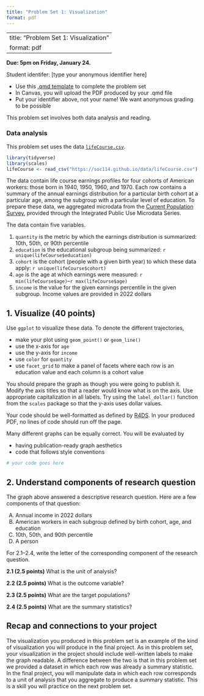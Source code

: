 ```yaml
---
title: "Problem Set 1: Visualization"
format: pdf
---
```


---
title: "Problem Set 1: Visualization"
format: pdf
---

**Due: 5pm on Friday, January 24.**

Student identifer: [type your anonymous identifier here]

- Use this [.qmd template](https://soc114.github.io/assets/pset1/pset1.qmd) to complete the problem set
- In Canvas, you will upload the PDF produced by your .qmd file
- Put your identifier above, not your name! We want anonymous grading to be possible

This problem set involves both data analysis and reading.

### Data analysis

This problem set uses the data [`lifeCourse.csv`](https://soc114.github.io/data/lifeCourse.csv).

```r
library(tidyverse)
library(scales)
lifeCourse <- read_csv("https://soc114.github.io/data/lifeCourse.csv")
```

The data contain life course earnings profiles for four cohorts of American workers: those born in 1940, 1950, 1960, and 1970. Each row contains a summary of the annual earnings distribution for a particular birth cohort at a particular age, among the subgroup with a particular level of education. To prepare these data, we aggregated microdata from the [Current Population Survey](https://cps.ipums.org/cps/), provided through the Integrated Public Use Microdata Series.

The data contain five variables.

1. `quantity` is the metric by which the earnings distribution is summarized: 10th, 50th, or 90th percentile
2. `education` is the educational subgroup being summarized: `r unique(lifeCourse$education)`
3. `cohort` is the cohort (people with a given birth year) to which these data apply: `r unique(lifeCourse$cohort)`
4. `age` is the age at which earnings were measured: `r min(lifeCourse$age)`--`r max(lifeCourse$age)`
5. `income` is the value for the given earnings percentile in the given subgroup. Income values are provided in 2022 dollars

## 1. Visualize (40 points)

Use `ggplot` to visualize these data. To denote the different trajectories,

- make your plot using `geom_point()` or `geom_line()`
- use the x-axis for `age`
- use the y-axis for `income`
- use `color` for `quantity`
- use `facet_grid` to make a panel of facets where each row is an education value and each column is a cohort value

You should prepare the graph as though you were going to publish it. Modify the axis titles so that a reader would know what is on the axis. Use appropriate capitalization in all labels. Try using the `label_dollar()` function from the `scales` package so that the y-axis uses dollar values.

Your code should be well-formatted as defined by [R4DS](https://r4ds.hadley.nz/workflow-style.html). In your produced PDF, no lines of code should run off the page.

Many different graphs can be equally correct. You will be evaluated by

- having publication-ready graph aesthetics
- code that follows style conventions

```r
# your code goes here

```

## 2. Understand components of research question

The graph above answered a descriptive research question. Here are a few components of that question:

A) Annual income in 2022 dollars
B) American workers in each subgroup defined by birth cohort, age, and education
C) 10th, 50th, and 90th percentile
D) A person

For 2.1--2.4, write the letter of the corresponding component of the research question.

**2.1 (2.5 points)** What is the unit of analysis?

**2.2 (2.5 points)** What is the outcome variable?

**2.3 (2.5 points)** What are the target populations?

**2.4 (2.5 points)** What are the summary statistics?

## Recap and connections to your project

The visualization you produced in this problem set is an example of the kind of visualization you will produce in the final project. As in this problem set, your visualization in the project should include well-written labels to make the graph readable. A difference between the two is that in this problem set we provided a dataset in which each row was already a summary statistic. In the final project, you will manipulate data in which each row corresponds to a unit of analysis that you aggregate to produce a summary statistic. This is a skill you will practice on the next problem set.